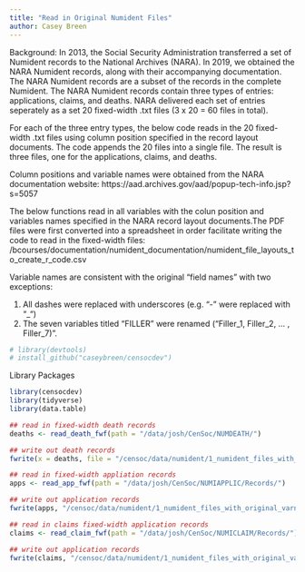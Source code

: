 ```yaml
---
title: "Read in Original Numident Files"
author: Casey Breen
---
```


Background: In 2013, the Social Security Administration transferred a set of Numident records to the
National Archives (NARA). In 2019, we obtained the NARA Numident records, along with
their accompanying documentation. The NARA Numident records are a subset of the records
in the complete Numident. The NARA Numident records contain three types of entries:
applications, claims, and deaths. NARA delivered each set of entries seperately as a set 20
fixed-width .txt files (3 x 20 = 60 files in total).

For each of the three entry types, the below code reads in the 20 fixed-width .txt files using column
position specified in the record layout documents. The code appends the 20 files into a single
file. The result is three files, one for the applications, claims, and deaths. 

Column positions and variable names were obtained from the NARA documentation website: https://aad.archives.gov/aad/popup-tech-info.jsp?s=5057

The below functions read in all variables with the colun position and variables names specified in the NARA record layout documents.The PDF files were first converted into a spreadsheet in order facilitate writing the code to read in the fixed-width files: 
/bcourses/documentation/numident_documentation/numident_file_layouts_to_create_r_code.csv

Variable names are consistent with the original "field names" with two exceptions: 

1) All dashes were replaced with underscores (e.g. "-" were replaced with "_")
2) The seven variables titled "FILLER" were renamed ("Filler_1, Filler_2, ... , Filler_7)".


```r
# library(devtools) 
# install_github("caseybreen/censocdev")
```

Library Packages
```r
library(censocdev)
library(tidyverse)
library(data.table)
```


```r
## read in fixed-width death records
deaths <- read_death_fwf(path = "/data/josh/CenSoc/NUMDEATH/")

## write out death records
fwrite(x = deaths, file = "/censoc/data/numident/1_numident_files_with_original_varnames/deaths_original.csv")

## read in fixed-width appliation records
apps <- read_app_fwf(path = "/data/josh/CenSoc/NUMIAPPLIC/Records/")

## write out application records
fwrite(apps, "/censoc/data/numident/1_numident_files_with_original_varnames/applications_original.csv")

## read in claims fixed-width application records 
claims <- read_claim_fwf(path = "/data/josh/CenSoc/NUMICLAIM/Records/")

## write out application records
fwrite(claims, "/censoc/data/numident/1_numident_files_with_original_varnames/claims_original.csv")
```


